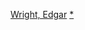 {{Navbox
| name   = 艾德格·萊特
| title  = [[埃德加·赖特|艾德格·萊特]]作品
| state = {{{state|autocollapse}}}
|listclass = hlist
| group1 = 執導電影
| list1 = {{Navbox subgroup
| group1 = 長片
| list1 =
* 《{{link-en|荒野大指客|A Fistful of Fingers}}》（1994年）
* 《[[活人甡吃]]》（2004年）
* 《[[終棘警探]]》（2007年）
* 《[[歪小子史考特]]》（2010年）
* 《[[世界尽头 (电影)|醉後末日]]》（2013年）
* 《[[玩命再劫]]》（2017年）
* 《[[迷離夜蘇活]]》（2021年）

| group2 = 短片
| list2 =
* 《{{link-en|死權 (電影)|Dead Right (film)|死權}}》（1993年）
* 《{{link-en|刑房 (電影)|Grindhouse (film)|不要}}》（2007年）
}}

| group2 = 編劇電影
| list2 = 
* 《[[丁丁历险记 (电影)|丁丁歷險記]]》（2011年）
* 《[[蟻人 (電影)|蟻人]]》（2015年）

| group3 = 電視
| list3  = 
* 《{{link-en|庇護 (1996年電視劇)|Asylum (1996 TV series)|庇護}}》（1996年）
* 《{{link-en|屋事生非|Spaced}}》（1999-2001年）

| group5 = 其他
| list5  =
* {{le|血腥冰淇淋三部曲|Three Flavours Cornetto trilogy}}

}}<noinclude>
{{collapsible option}}
[[Category:英格蘭電影導演模板|Wright, Edgar]]
[[Category:艾德格·萊特電影|*]]
</noinclude>